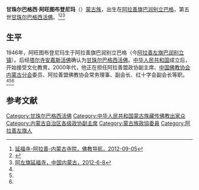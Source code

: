 '''甘珠尔巴格西·阿旺图布登尼玛'''（{{bd|1946年|||}}）[[蒙古族|蒙古族]]，出生在[[阿拉善旗|阿拉善旗]][[巴润别立镇|巴润别立巴格]]，第五世[[甘珠尔巴格西活佛|甘珠尔巴格西活佛]]。<ref name=fjdh>[http://www.fjdh.com/ffzt/fjhy/ahsy2012/09/092531185796.html 延福寺-阿拉善-内蒙古寺院，佛教导航，2012-09-05]{{dead link|date=2018年3月 |bot=InternetArchiveBot |fix-attempted=yes }}</ref><ref name=wts>{{Cite web |url=http://www.chinawts.com/list/nmg/181844553.htm |title=延福寺，五台山，2005-09-06 |access-date=2013-07-15 |archive-date=2012-02-29 |archive-url=https://web.archive.org/web/20120229071942/http://www.chinawts.com/list/nmg/181844553.htm |dead-url=no }}</ref><ref name=zgnmg>[http://www.nmg.gov.cn/main/nmg/wsbs/shenghzn/you2/2012-05-31/2_157074/ 阿左旗延福寺，中国内蒙古，2012-6-8]{{dead link|date=2018年1月 |bot=InternetArchiveBot |fix-attempted=yes }}</ref>

==生平==
1946年，阿旺图布登尼玛生于阿拉善旗巴润别立巴格（今[[阿拉善左旗|阿拉善左旗]][[巴润别立镇|巴润别立镇]]）。后经[[塔尔寺|塔尔寺]][[安嘉斯活佛|安嘉斯活佛]]确认为[[甘珠尔巴格西活佛|甘珠尔巴格西活佛]]。[[中华人民共和国|中华人民共和国]]成立后，开始接受文化教育。2000年代，他正在担任阿拉善盟政协副主席、[[中国佛教协会内蒙古分会|中国佛教协会内蒙古分会]]委员、阿拉善盟佛教协会常务理事、副会长、红十字会副会长等职。<ref name=fjdh/><ref name=wts/><ref name=zgnmg/>

==参考文献==
{{reflist}}

{{start box}}
{{s-rel|bu}}
{{s-before|[[甘珠尔巴格西·阿旺却吉甲木苏|甘珠尔巴格西·阿旺却吉甲木苏]]}}
{{s-title|[[甘珠尔巴格西活佛|甘珠尔巴格西活佛]]|（确认年份不详）—}}
{{s-inc}}
{{end box}}

[[Category:甘珠尔巴格西活佛|Category:甘珠尔巴格西活佛]]
[[Category:中华人民共和国蒙古族藏传佛教出家众|Category:中华人民共和国蒙古族藏传佛教出家众]]
[[Category:内蒙古自治区各级政协副主席|Category:内蒙古自治区各级政协副主席]]
[[Category:蒙古族政協委員|Category:蒙古族政協委員]]
[[Category:阿拉善左旗人|Category:阿拉善左旗人]]